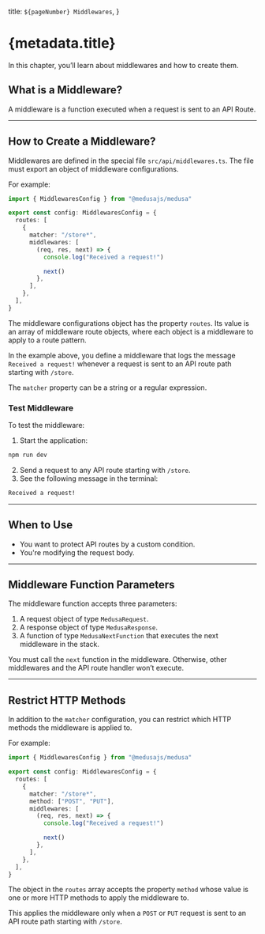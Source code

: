   title: `${pageNumber} Middlewares`,
}

# {metadata.title}

In this chapter, you’ll learn about middlewares and how to create them.

## What is a Middleware?

A middleware is a function executed when a request is sent to an API Route.

---

## How to Create a Middleware?

Middlewares are defined in the special file `src/api/middlewares.ts`. The file must export an object of middleware configurations.

For example:

```ts title="src/api/middlewares.ts"
import { MiddlewaresConfig } from "@medusajs/medusa"

export const config: MiddlewaresConfig = {
  routes: [
    {
      matcher: "/store*",
      middlewares: [
        (req, res, next) => {
          console.log("Received a request!")

          next()
        },
      ],
    },
  ],
}
```

The middleware configurations object has the property `routes`. Its value is an array of middleware route objects, where each object is a middleware to apply to a route pattern.

In the example above, you define a middleware that logs the message `Received a request!` whenever a request is sent to an API route path starting with `/store`.

<Note>

The `matcher` property can be a string or a regular expression.

</Note>

### Test Middleware

To test the middleware:

1. Start the application:

```bash npm2yarn
npm run dev
```

2. Send a request to any API route starting with `/store`.
3. See the following message in the terminal:

```bash
Received a request!
```

---

## When to Use

<Note type="success" title="Use middlewares when">

- You want to protect API routes by a custom condition.
- You're modifying the request body.

</Note>

---

## Middleware Function Parameters

The middleware function accepts three parameters:

1. A request object of type `MedusaRequest`.
2. A response object of type `MedusaResponse`.
3. A function of type `MedusaNextFunction` that executes the next middleware in the stack.

<Note title="Important">

You must call the `next` function in the middleware. Otherwise, other middlewares and the API route handler won’t execute.

</Note>

---

## Restrict HTTP Methods

In addition to the `matcher` configuration, you can restrict which HTTP methods the middleware is applied to.

For example:


```ts title="src/api/middlewares.ts" highlights={highlights}
import { MiddlewaresConfig } from "@medusajs/medusa"

export const config: MiddlewaresConfig = {
  routes: [
    {
      matcher: "/store*",
      method: ["POST", "PUT"],
      middlewares: [
        (req, res, next) => {
          console.log("Received a request!")

          next()
        },
      ],
    },
  ],
}
```

The object in the `routes` array accepts the property `method` whose value is one or more HTTP methods to apply the middleware to.

This applies the middleware only when a `POST` or `PUT` request is sent to an API route path starting with `/store`.
